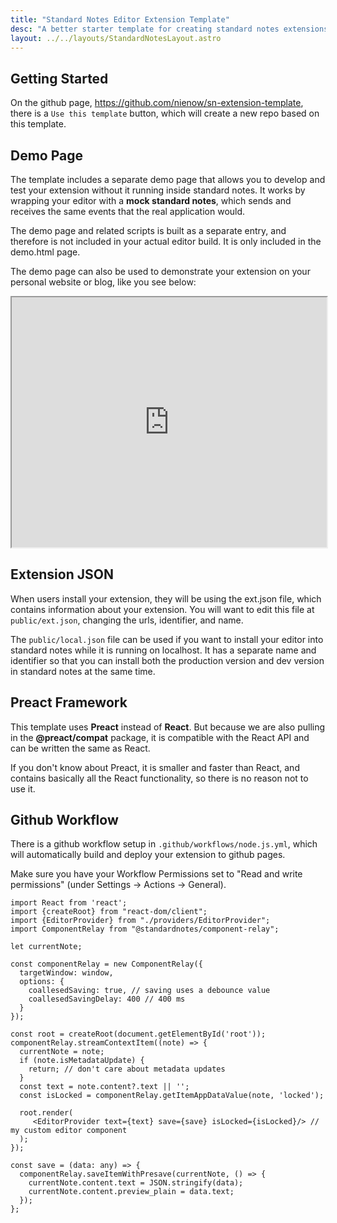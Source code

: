 ```yaml
---
title: "Standard Notes Editor Extension Template"
desc: "A better starter template for creating standard notes extensions"
layout: ../../layouts/StandardNotesLayout.astro
---
```


## Getting Started

On the github page, https://github.com/nienow/sn-extension-template, there is a `Use this template` button, which will create a new repo based on this template.

## Demo Page

The template includes a separate demo page that allows you to develop and test your extension without it running inside standard notes.
It works by wrapping your editor with a **mock standard notes**, which sends and receives the same events that the real application would.

The demo page and related scripts is built as a separate entry, and therefore is not included in your actual editor
build. It is only included in the demo.html page.

The demo page can also be used to demonstrate your extension on your personal website or blog, like you see below:


<iframe src="https://nienow.github.io/sn-extension-template/demo.html" width="100%" height="400"></iframe>

## Extension JSON

When users install your extension, they will be using the ext.json file, which contains information about your extension.
You will want to edit this file at `public/ext.json`, changing the urls, identifier, and name.

The `public/local.json` file can be used if you want to install your editor into standard notes while it is running on localhost.
It has a separate name and identifier so that you can install both the production version and dev version in standard notes at the same time.

## Preact Framework

This template uses **Preact** instead of **React**. But because we are also pulling in the
**@preact/compat** package, it is compatible with the React API and can be written the same as React.

If you don't know about Preact, it is smaller and faster than React, and contains basically all the React
functionality, so there is no reason not to use it.

## Github Workflow

There is a github workflow setup in `.github/workflows/node.js.yml`, which will automatically build and deploy your
extension to github pages.

Make sure you have your Workflow Permissions set to "Read and write permissions" (under Settings -> Actions -> General).



```typescript:index.tsx
import React from 'react';
import {createRoot} from "react-dom/client";
import {EditorProvider} from "./providers/EditorProvider";
import ComponentRelay from "@standardnotes/component-relay";

let currentNote;

const componentRelay = new ComponentRelay({
  targetWindow: window,
  options: {
    coallesedSaving: true, // saving uses a debounce value
    coallesedSavingDelay: 400 // 400 ms
  }
});

const root = createRoot(document.getElementById('root'));
componentRelay.streamContextItem((note) => {
  currentNote = note;
  if (note.isMetadataUpdate) {
    return; // don't care about metadata updates
  }
  const text = note.content?.text || '';
  const isLocked = componentRelay.getItemAppDataValue(note, 'locked');

  root.render(
     <EditorProvider text={text} save={save} isLocked={isLocked}/> // my custom editor component
  );
});

const save = (data: any) => {
  componentRelay.saveItemWithPresave(currentNote, () => {
    currentNote.content.text = JSON.stringify(data);
    currentNote.content.preview_plain = data.text;
  });
};
```
